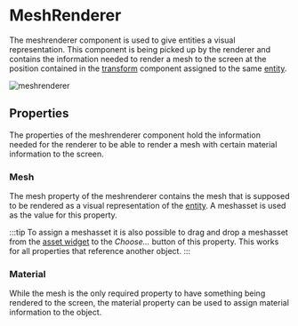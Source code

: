 # MeshRenderer

The meshrenderer component is used to give entities a visual representation.
This component is being picked up by the renderer and contains the information needed to render a mesh to the screen
at the position contained in the [transform](transform) component assigned to the same [entity](../entity).

![meshrenderer](../media/img/components/meshrenderer.PNG)

## Properties

The properties of the meshrenderer component hold the information needed for the renderer to be able to render a mesh with certain material information to the screen.

### Mesh

The mesh property of the meshrenderer contains the mesh that is supposed to be rendered as a visual representation of the [entity](../entity).
A meshasset is used as the value for this property.

:::tip
To assign a meshasset it is also possible to drag and drop a meshasset from the [asset widget](../widgets/assetwidget) to the _Choose..._ button of this property.
This works for all properties that reference another object.
:::

### Material

While the mesh is the only required property to have something being rendered to the screen, the material property can be used to assign material information to the object.